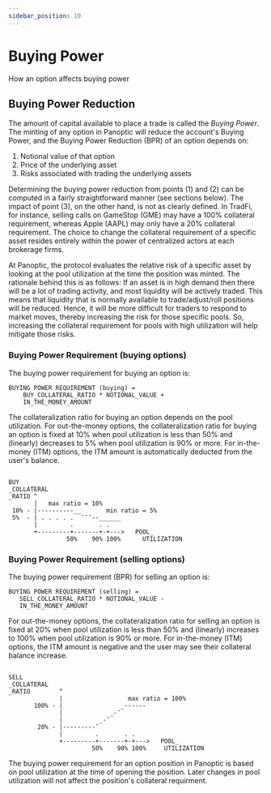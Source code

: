 ```yaml
---
sidebar_position: 10
---
```


# Buying Power
How an option affects buying power

## Buying Power Reduction


The amount of capital available to place a trade is called the *Buying Power*.
The minting of any option in Panoptic will reduce the account's Buying Power, and the Buying Power Reduction (BPR) of an option depends on:  
1) Notional value of that option  
2) Price of the underlying asset  
3) Risks associated with trading the underlying assets

Determining the buying power reduction from points (1) and (2) can be computed in a fairly straightforward manner (see sections below).
The impact of point (3), on the other hand, is not as clearly defined.
In TradFi, for instance, selling calls on GameStop (GME) may have a 100% collateral requirement, whereas Apple (AAPL) may only have a 20% collateral requirement.
The choice to change the collateral requirement of a specific asset resides entirely within the power of centralized actors at each brokerage firms.

At Panoptic, the protocol evaluates the relative risk of a specific asset by looking at the pool utilization at the time the position was minted.
The rationale behind this is as follows:
If an asset is in high demand then there will be a lot of trading activity, and most liquidity will be actively traded.
This means that liquidity that is normally available to trade/adjust/roll positions will be reduced.
Hence, it will be more difficult for traders to respond to market moves, thereby increasing the risk for those specific pools.
So, increasing the collateral requirement for pools with high utilization will help mitigate those risks.

### Buying Power Requirement (buying options)

The buying power requirement for buying an option is: 
```solidity
BUYING POWER REQUIREMENT (buying) =
    BUY_COLLATERAL_RATIO * NOTIONAL_VALUE +
    IN_THE_MONEY_AMOUNT
```

The collateralization ratio for buying an option depends on the pool utilization.
For out-the-money options, the collateralization ratio for buying an option is fixed at 10% when pool utilization is less than 50% and (linearly) decreases to 5% when pool utilization is 90% or more.
For in-the-money (ITM) options, the ITM amount is automatically deducted from the user's balance.

```solidity

BUY
_COLLATERAL
_RATIO ^
       |   max ratio = 10%                         
 10% - |----------__       min ratio = 5%
 5%  - | . . . . .  ¯¯¯--______
       |         .       . .
       +---------+-------+-+--->   POOL_
                50%    90% 100%      UTILIZATION

```


### Buying Power Requirement (selling options)

The buying power requirement (BPR) for selling an option is:

```solidity
BUYING POWER REQUIREMENT (selling) =
   SELL_COLLATERAL_RATIO * NOTIONAL_VALUE -
   IN_THE_MONEY_AMOUNT
```

For out-the-money options, the collateralization ratio for selling an option is fixed at 20% when pool utilization is less than 50% and (linearly) increases to 100% when pool utilization is 90% or more.
For in-the-money (ITM) options, the ITM amount is negative and the user may see their collateral balance increase.

```solidity

SELL
_COLLATERAL
_RATIO        ^       
              |                  max ratio = 100%            
       100% - |                _------   
              |             _-¯
              |          _-¯
        20% - |---------¯
              |         .       . .
              +---------+-------+-+--->   POOL_
                       50%    90% 100%     UTILIZATION

```

The buying power requirement for an option position in Panoptic is based on pool utilization at the time of opening the position. Later changes in pool utilization will not affect the position's collateral requirment.
